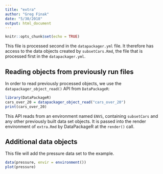```yaml
---
title: "extra"
author: "Greg Finak"
date: "5/30/2018"
output: html_document
---
```


```r
knitr::opts_chunk$set(echo = TRUE)
```

This file is processed second in the `datapackager.yml` file. It therefore has access to the data objects
created by `subsetCars.Rmd`, the file that is processed first in the `datapackager.yml`.

## Reading objects from previously run files

In order to read previously processed objects, we use the `datapackager_object_read()` API from `DataPackageR`:


```r
library(DataPackageR)
cars_over_20 = datapackager_object_read("cars_over_20")
print(cars_over_20)
```

This API reads from an environment named `ENVS`, containing `subsetCars` and any other previously built data set objects. It is passed into the render environment of `extra.Rmd` by DataPackageR at the `render()` call.

## Additional data objects

This file will add the pressure data set to the example.

```r
data(pressure, envir = environment())
plot(pressure)
```

